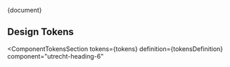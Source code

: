 <!-- @license CC0-1.0 -->


<Meta title="CSS Component/Heading/Heading 6/README" />

<Description>{document}</Description>

## Design Tokens

<ComponentTokensSection
  tokens={tokens}
  definition={tokensDefinition}
  component="utrecht-heading-6"
></ComponentTokensSection>
